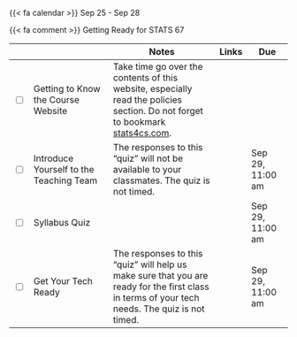 {{< fa calendar >}} Sep 25 - Sep 28

{{< fa comment >}} Getting Ready for STATS 67



<table class="table-striped text-left table-bordered" align = "center">

  <thead>
    <th style="width:  3%"></th>
    <th style="width:  30%"></th>
    <th style="width:  40%">Notes</th>
    <th style="width:  8%">Links</th>
    <th style="width:  15%">Due</th>
  </thead>


  <tr>
    <td><input type="checkbox" /></td>
    <td> Getting to Know the Course Website &nbsp; &nbsp; </td>
    <td>Take time go over the contents of this website, especially read the policies section. Do not forget to bookmark <a href="https://stats4cs.com/">stats4cs.com</a>.</td>
    <td></td>
    <td></td>
  </tr>
  
  <tr>
    <td><input type="checkbox" /></td>
    <td>Introduce Yourself to the Teaching Team </td>
    <td>The responses to this "quiz" will not be available to your classmates. The quiz is not timed.</td>
    <td><a href="https://www.gradescope.com/courses/1142665/assignments/6838116" target ="_blank"> <i class="fas fa-edit" aria-hidden="true"
            title="External Link to Gradescope" target = "_blank"></i></a></td>
    <td>Sep 29, 11:00 am</td>
  </tr>
  
  <tr>
    <td><input type="checkbox" /></td>
    <td> Syllabus Quiz &nbsp; &nbsp; </td>
    <td></td>
    <td><a href="https://www.gradescope.com/courses/1142665/assignments/6838117" target ="_blank"> <i class="fas fa-edit" aria-hidden="true"
            title="External Link to Gradescope" target = "_blank"></i></a></td>
    <td>Sep 29, 11:00 am</td>
  </tr>
  
  <tr>
    <td><input type="checkbox" /></td>
    <td>Get Your Tech Ready </td>
    <td>The responses to this "quiz" will help us make sure that you are ready for the first class in terms of your tech needs. The quiz is not timed.</td>
    <td><a href="https://www.gradescope.com/courses/1142665/assignments/6838118" target ="_blank"> <i class="fas fa-edit" aria-hidden="true"
            title="External Link to Gradescope" target = "_blank"></i></a></td>
    <td>Sep 29, 11:00 am</td>
  </tr>
    

        
</table>